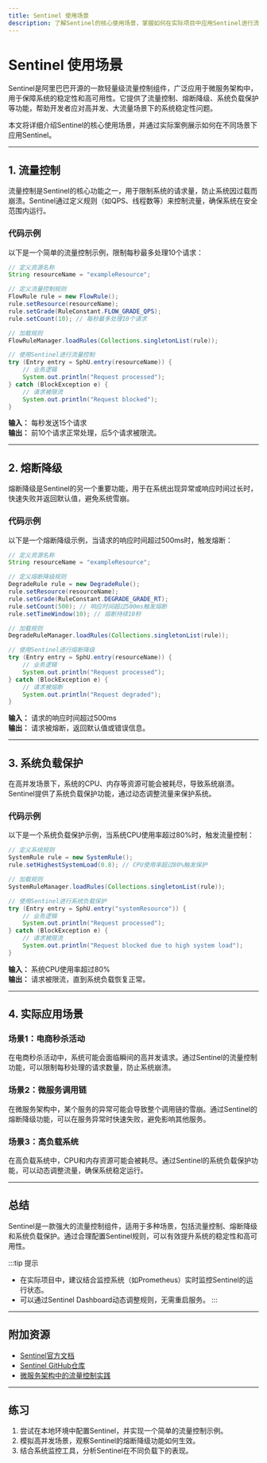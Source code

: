 ```yaml
---
title: Sentinel 使用场景
description: 了解Sentinel的核心使用场景，掌握如何在实际项目中应用Sentinel进行流量控制、熔断降级和系统保护。
---
```


# Sentinel 使用场景

Sentinel是阿里巴巴开源的一款轻量级流量控制组件，广泛应用于微服务架构中，用于保障系统的稳定性和高可用性。它提供了流量控制、熔断降级、系统负载保护等功能，帮助开发者应对高并发、大流量场景下的系统稳定性问题。

本文将详细介绍Sentinel的核心使用场景，并通过实际案例展示如何在不同场景下应用Sentinel。

---

## 1. 流量控制

流量控制是Sentinel的核心功能之一，用于限制系统的请求量，防止系统因过载而崩溃。Sentinel通过定义规则（如QPS、线程数等）来控制流量，确保系统在安全范围内运行。

### 代码示例

以下是一个简单的流量控制示例，限制每秒最多处理10个请求：

```java
// 定义资源名称
String resourceName = "exampleResource";

// 定义流量控制规则
FlowRule rule = new FlowRule();
rule.setResource(resourceName);
rule.setGrade(RuleConstant.FLOW_GRADE_QPS);
rule.setCount(10); // 每秒最多处理10个请求

// 加载规则
FlowRuleManager.loadRules(Collections.singletonList(rule));

// 使用Sentinel进行流量控制
try (Entry entry = SphU.entry(resourceName)) {
    // 业务逻辑
    System.out.println("Request processed");
} catch (BlockException e) {
    // 请求被限流
    System.out.println("Request blocked");
}
```

**输入：** 每秒发送15个请求  
**输出：** 前10个请求正常处理，后5个请求被限流。

---

## 2. 熔断降级

熔断降级是Sentinel的另一个重要功能，用于在系统出现异常或响应时间过长时，快速失败并返回默认值，避免系统雪崩。

### 代码示例

以下是一个熔断降级示例，当请求的响应时间超过500ms时，触发熔断：

```java
// 定义资源名称
String resourceName = "exampleResource";

// 定义熔断降级规则
DegradeRule rule = new DegradeRule();
rule.setResource(resourceName);
rule.setGrade(RuleConstant.DEGRADE_GRADE_RT);
rule.setCount(500); // 响应时间超过500ms触发熔断
rule.setTimeWindow(10); // 熔断持续10秒

// 加载规则
DegradeRuleManager.loadRules(Collections.singletonList(rule));

// 使用Sentinel进行熔断降级
try (Entry entry = SphU.entry(resourceName)) {
    // 业务逻辑
    System.out.println("Request processed");
} catch (BlockException e) {
    // 请求被熔断
    System.out.println("Request degraded");
}
```

**输入：** 请求的响应时间超过500ms  
**输出：** 请求被熔断，返回默认值或错误信息。

---

## 3. 系统负载保护

在高并发场景下，系统的CPU、内存等资源可能会被耗尽，导致系统崩溃。Sentinel提供了系统负载保护功能，通过动态调整流量来保护系统。

### 代码示例

以下是一个系统负载保护示例，当系统CPU使用率超过80%时，触发流量控制：

```java
// 定义系统规则
SystemRule rule = new SystemRule();
rule.setHighestSystemLoad(0.8); // CPU使用率超过80%触发保护

// 加载规则
SystemRuleManager.loadRules(Collections.singletonList(rule));

// 使用Sentinel进行系统负载保护
try (Entry entry = SphU.entry("systemResource")) {
    // 业务逻辑
    System.out.println("Request processed");
} catch (BlockException e) {
    // 请求被限流
    System.out.println("Request blocked due to high system load");
}
```

**输入：** 系统CPU使用率超过80%  
**输出：** 请求被限流，直到系统负载恢复正常。

---

## 4. 实际应用场景

### 场景1：电商秒杀活动

在电商秒杀活动中，系统可能会面临瞬间的高并发请求。通过Sentinel的流量控制功能，可以限制每秒处理的请求数量，防止系统崩溃。

### 场景2：微服务调用链

在微服务架构中，某个服务的异常可能会导致整个调用链的雪崩。通过Sentinel的熔断降级功能，可以在服务异常时快速失败，避免影响其他服务。

### 场景3：高负载系统

在高负载系统中，CPU和内存资源可能会被耗尽。通过Sentinel的系统负载保护功能，可以动态调整流量，确保系统稳定运行。

---

## 总结

Sentinel是一款强大的流量控制组件，适用于多种场景，包括流量控制、熔断降级和系统负载保护。通过合理配置Sentinel规则，可以有效提升系统的稳定性和高可用性。

:::tip 提示
- 在实际项目中，建议结合监控系统（如Prometheus）实时监控Sentinel的运行状态。
- 可以通过Sentinel Dashboard动态调整规则，无需重启服务。
:::

---

## 附加资源

- [Sentinel官方文档](https://sentinelguard.io/)
- [Sentinel GitHub仓库](https://github.com/alibaba/Sentinel)
- [微服务架构中的流量控制实践](https://example.com)

---

## 练习

1. 尝试在本地环境中配置Sentinel，并实现一个简单的流量控制示例。
2. 模拟高并发场景，观察Sentinel的熔断降级功能如何生效。
3. 结合系统监控工具，分析Sentinel在不同负载下的表现。